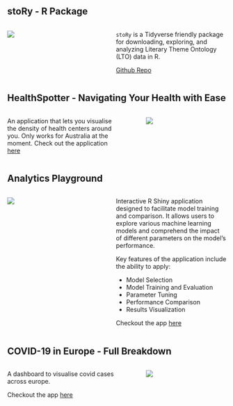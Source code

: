 ## stoRy - R Package

::: columns
::: {.column width="40%"}
![](images/prj_themeontology1.png)
:::

::: {.column width="5%"}
:::

::: {.column width="55%"}
`stoRy` is a Tidyverse friendly package for downloading, exploring, and analyzing Literary Theme Ontology (LTO) data in R.

[Github Repo](https://github.com/theme-ontology/stoRy/){target="_blank"}
:::
:::



## HealthSpotter - Navigating Your Health with Ease

::: columns
::: {.column width="55%"}

An application that lets you visualise the density of health centers around you. Only works for Australia at the moment. Check out the application [here](https://datayogi.shinyapps.io/AustraliaHealthCareDemoApp/){target="_blank"}
:::

::: {.column width="5%"}
:::

::: {.column width="40%"}
![](images/prj_healthspotter1.png)
:::
:::

## Analytics Playground

::: columns
::: {.column width="40%"}
![](images/prj_analyticsplayground1.png)
:::

::: {.column width="5%"}
:::

::: {.column width="55%"}
Interactive R Shiny application designed to facilitate model training and comparison. It allows users to explore various machine learning models and comprehend the impact of different parameters on the model's performance.

Key features of the application include the ability to apply:

- Model Selection
- Model Training and Evaluation
- Parameter Tuning
- Performance Comparison
- Results Visualization

Checkout the app [here](https://datayogi.shinyapps.io/PowerBIDemoApp/){target="_blank"}
:::
:::



## COVID-19 in Europe - Full Breakdown

::: columns
::: {.column width="55%"}
A dashboard to visualise covid cases across europe.

Checkout the app [here](https://datayogi.shinyapps.io/Shiny-CovidDashboard/){target="_blank"}
:::

::: {.column width="5%"}
:::

::: {.column width="40%"}
![](images/prj_covid19-3.png)
:::
:::


<!-- ## Medium blog - Moving from interesting to actionable analysis -->

<!-- ::: columns -->
<!-- ::: {.column width="55%"} -->
<!-- No actions were taken from the insights you produced, and there was no impact on the business. Your beautiful analysis went on to sit in a folder unseen by anybody ever again. Let's name this folder "the analysis morgue." It contains more moribund analyses than it ought to because this scenario represents a common problem with data analytics teams, and by experiencing it you are not alone. -->

<!-- But there are ways to avoid it.... [Continue reading](https://medium.com/p/5d62c929a36c){target="_blank"} -->
<!-- ::: -->

<!-- ::: {.column width="5%"} -->
<!-- ::: -->

<!-- ::: {.column width="40%"} -->
<!-- ![](images/clusters.png) -->
<!-- ::: -->
<!-- ::: -->